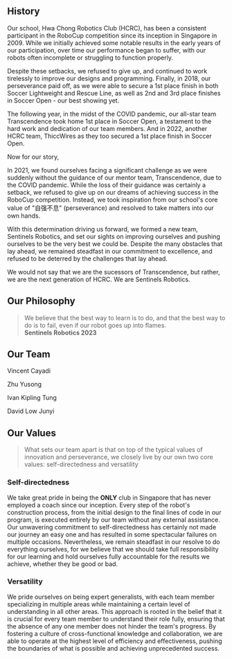 
## History

Our school, Hwa Chong Robotics Club (HCRC), has been a consistent participant in the RoboCup competition since its inception in Singapore in 2009. While we initially achieved some notable results in the early years of our participation, over time our performance began to suffer, with our robots often incomplete or struggling to function properly.

Despite these setbacks, we refused to give up, and continued to work tirelessly to improve our designs and programming. Finally, in 2018, our perseverance paid off, as we were able to secure a 1st place finish in both Soccer Lightweight and Rescue Line, as well as 2nd and 3rd place finishes in Soccer Open - our best showing yet.

The following year, in the midst of the COVID pandemic, our all-star team Transcendence took home 1st place in Soccer Open, a testament to the hard work and dedication of our team members. And in 2022, another HCRC team, ThiccWires as they too secured a 1st place finish in Soccer Open.

Now for our story,

In 2021, we found ourselves facing a significant challenge as we were suddenly without the guidance of our mentor team, Transcendence, due to the COVID pandemic. While the loss of their guidance was certainly a setback, we refused to give up on our dreams of achieving success in the RoboCup competition. Instead, we took inspiration from our school's core value of "自强不息" (perseverance) and resolved to take matters into our own hands.

With this determination driving us forward, we formed a new team, Sentinels Robotics, and set our sights on improving ourselves and pushing ourselves to be the very best we could be. Despite the many obstacles that lay ahead, we remained steadfast in our commitment to excellence, and refused to be deterred by the challenges that lay ahead.

We would not say that we are the sucessors of Transcendence, but rather, we are the next generation of HCRC. We are Sentinels Robotics.

## Our Philosophy

> We believe that the best way to learn is to do, and that the best way to do is to fail, even if our robot goes up into flames.  
> **Sentinels Robotics 2023**

## Our Team

Vincent Cayadi

Zhu Yusong

Ivan Kipling Tung

David Low Junyi

## Our Values

> What sets our team apart is that on top of the typical values of innovation and perseverance, we closely live by our own two core values: self-directedness and versatility

### Self-directedness

We take great pride in being the **ONLY** club in Singapore that has never employed a coach since our inception. Every step of the robot's construction process, from the initial design to the final lines of code in our program, is executed entirely by our team without any external assistance. Our unwavering commitment to self-directedness has certainly not made our journey an easy one and has resulted in some spectacular failures on multiple occasions. Nevertheless, we remain steadfast in our resolve to do everything ourselves, for we believe that we should take full responsibility for our learning and hold ourselves fully accountable for the results we achieve, whether they be good or bad.

### Versatility

We pride ourselves on being expert generalists, with each team member specializing in multiple areas while maintaining a certain level of understanding in all other areas. This approach is rooted in the belief that it is crucial for every team member to understand their role fully, ensuring that the absence of any one member does not hinder the team's progress. By fostering a culture of cross-functional knowledge and collaboration, we are able to operate at the highest level of efficiency and effectiveness, pushing the boundaries of what is possible and achieving unprecedented success.
